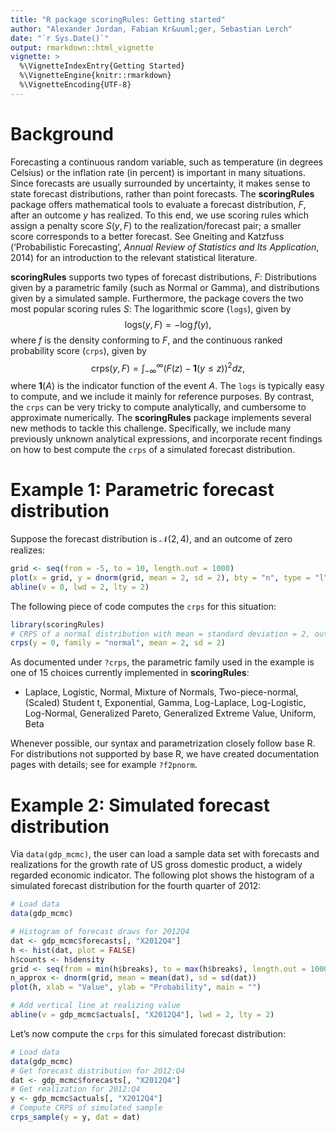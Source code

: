 ---
title: "R package scoringRules: Getting started"
author: "Alexander Jordan, Fabian Kr&uuml;ger, Sebastian Lerch"
date: "`r Sys.Date()`"
output: rmarkdown::html_vignette
vignette: >
  %\VignetteIndexEntry{Getting Started}
  %\VignetteEngine{knitr::rmarkdown}
  %\VignetteEncoding{UTF-8}
---

# Background 

Forecasting a continuous random variable, such as temperature (in degrees Celsius) or the inflation rate (in percent) is important in many situations. Since forecasts are usually surrounded by uncertainty, it makes sense to state forecast distributions, rather than point forecasts. The **scoringRules** package offers mathematical tools to evaluate a forecast distribution, $F$, after an outcome $y$ has realized. To this end, we use scoring rules which assign a penalty score $S(y, F)$ to the realization/forecast pair; a smaller score corresponds to a better forecast. See Gneiting and Katzfuss ('Probabilistic Forecasting', *Annual Review of Statistics and Its Application*, 2014) for an introduction to the relevant statistical literature. 

**scoringRules** supports two types of forecast distributions, $F$: Distributions given by a parametric family (such as Normal or Gamma), and distributions given by a simulated sample. Furthermore, the package covers the two most popular scoring rules $S$: The logarithmic score (`logs`), given by $$\text{logs}(y, F) = -\log f(y),$$ where $f$ is the density conforming to $F$, and the continuous ranked probability score (`crps`), given by 
$$
\text{crps}(y, F) = \int_{-\infty}^\infty (F(z) - \mathbf{1}(y \le z))^2 dz,
$$
where $\mathbf{1}(A)$ is the indicator function of the event $A$. The `logs` is typically easy to compute, and we include it mainly for reference purposes. By contrast, the `crps` can be very tricky to compute analytically, and cumbersome to approximate numerically. The **scoringRules** package implements several new methods to tackle this challenge. Specifically, we include many previously unknown analytical expressions, and incorporate recent findings on how to best compute the `crps` of a simulated forecast distribution.  

# Example 1: Parametric forecast distribution

Suppose the forecast distribution is $\mathcal{N}(2, 4)$, and an outcome of zero realizes:\vspace{-1.5cm}

```{r echo = FALSE, fig.align='center', fig.width = 5}

grid <- seq(from = -5, to = 10, length.out = 1000)
plot(x = grid, y = dnorm(grid, mean = 2, sd = 2), bty = "n", type = "l", xlab = "Value", ylab = "Density")
abline(v = 0, lwd = 2, lty = 2)
```


The following piece of code computes the `crps` for this situation:
```{r}
library(scoringRules)
# CRPS of a normal distribution with mean = standard deviation = 2, outcome is zero
crps(y = 0, family = "normal", mean = 2, sd = 2)
```
As documented under `?crps`, the parametric family used in the example is one of 15 choices currently implemented in **scoringRules**: 

- Laplace, Logistic, Normal, Mixture of Normals, Two-piece-normal, (Scaled) Student t, Exponential, Gamma, Log-Laplace, Log-Logistic, Log-Normal, Generalized Pareto, Generalized Extreme Value, Uniform, Beta

Whenever possible, our syntax and parametrization closely follow base R. For distributions not supported by base R, we have created documentation pages with details; see for example `?f2pnorm`.

# Example 2: Simulated forecast distribution

Via `data(gdp_mcmc)`, the user can load a sample data set with forecasts and realizations for the growth rate of US gross domestic product, a widely regarded economic indicator. The following plot shows the histogram of a simulated forecast distribution for the fourth quarter of 2012:\vspace{-1.3cm}

```{r echo = FALSE, fig.align='center', fig.width = 5}
# Load data
data(gdp_mcmc)

# Histogram of forecast draws for 2012Q4
dat <- gdp_mcmc$forecasts[, "X2012Q4"]
h <- hist(dat, plot = FALSE)
h$counts <- h$density
grid <- seq(from = min(h$breaks), to = max(h$breaks), length.out = 1000)
n_approx <- dnorm(grid, mean = mean(dat), sd = sd(dat))
plot(h, xlab = "Value", ylab = "Probability", main = "")

# Add vertical line at realizing value
abline(v = gdp_mcmc$actuals[, "X2012Q4"], lwd = 2, lty = 2)
```

Let's now compute the `crps` for this simulated forecast distribution:

```{r}
# Load data
data(gdp_mcmc)
# Get forecast distribution for 2012:Q4
dat <- gdp_mcmc$forecasts[, "X2012Q4"]
# Get realization for 2012:Q4
y <- gdp_mcmc$actuals[, "X2012Q4"]
# Compute CRPS of simulated sample
crps_sample(y = y, dat = dat)

```